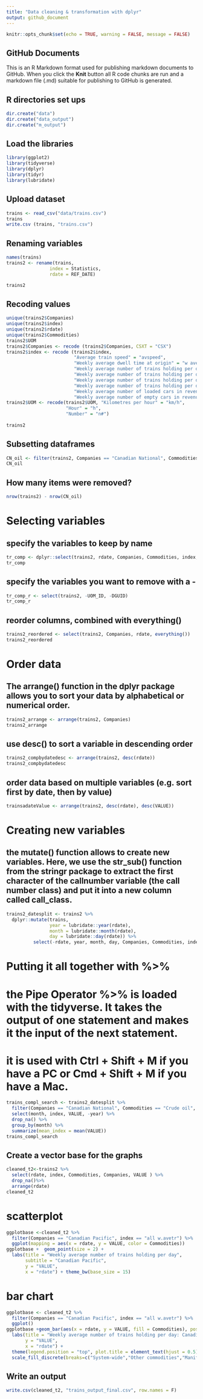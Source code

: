 ---
title: "Data cleaning & transformation with dplyr"
output: github_document
---

```{r setup, include=FALSE}
knitr::opts_chunk$set(echo = TRUE, warning = FALSE, message = FALSE)
```

## GitHub Documents

This is an R Markdown format used for publishing markdown documents to GitHub. When you click the **Knit** button all R code chunks are run and a markdown file (.md) suitable for publishing to GitHub is generated.

## R directories set ups

```{r}
dir.create("data")
dir.create("data_output")
dir.create("m_output")
```

## Load the libraries

```{r}
library(ggplot2)
library(tidyverse)
library(dplyr)
library(tidyr)
library(lubridate)
```

## Upload dataset

```{r}
trains <- read_csv("data/trains.csv")
trains
write.csv (trains, "trains.csv")
```
## Renaming variables

```{r}
names(trains)
trains2 <- rename(trains,
                index = Statistics,
                rdate = REF_DATE)

trains2
```
## Recoding values

```{r}
unique(trains2$Companies)
unique(trains2$index)
unique(trains2$rdate)
unique(trains2$Commodities)
trains2$UOM
trains2$Companies <- recode (trains2$Companies, CSXT = "CSX")
trains2$index <- recode (trains2$index, 
                         "Average train speed" = "avspeed",
                         "Weekly average dwell time at origin" = "w ave", 
                         "Weekly average number of trains holding per day (crew)" = "CREW w.avetr", 
                         "Weekly average number of trains holding per day (locomotive)" = "loc w.avetr",
                         "Weekly average number of trains holding per day (other)" = "other w.avetr",
                         "Weekly average number of trains holding per day (all)" = "all w.avetr",
                         "Weekly average number of loaded cars in revenue service that have not moved 48 hours or greater" = "w.avecarl 48h",
                         "Weekly average number of empty cars in revenue service that have not moved 48 hours or greater" = "w.avecare-48h")
trains2$UOM <- recode(trains2$UOM, "Kilometres per hour" = "km/h", 
                      "Hour" = "h", 
                      "Number" = "n#")
                           
trains2
```

## Subsetting dataframes

```{r}
CN_oil <- filter(trains2, Companies == "Canadian National", Commodities == "Crude oil")
CN_oil
```

## How many items were removed?

```{r}
nrow(trains2) - nrow(CN_oil)
```
# Selecting variables
## specify the variables to keep by name

```{r}
tr_comp <- dplyr::select(trains2, rdate, Companies, Commodities, index, VALUE, UOM_ID, DGUID)
tr_comp
```

## specify the variables you want to remove with a -

```{r}
tr_comp_r <- select(trains2, -UOM_ID, -DGUID)
tr_comp_r
```
## reorder columns, combined with everything()

```{r}
trains2_reordered <- select(trains2, Companies, rdate, everything())
trains2_reordered
```

# Order data
## The arrange() function in the dplyr package allows you to sort your data by alphabetical or numerical order.

```{r}
trains2_arrange <- arrange(trains2, Companies)
trains2_arrange
```
## use desc() to sort a variable in descending order

```{r}
trains2_compbydatedesc <- arrange(trains2, desc(rdate))
trains2_compbydatedesc
```

## order data based on multiple variables (e.g. sort first by date, then by value)

```{r}
trainsadateValue <- arrange(trains2, desc(rdate), desc(VALUE))
```
# Creating new variables
## the mutate() function allows to create new variables. Here, we use the str_sub() function from the stringr package to extract the first character of the callnumber variable (the call number class) and put it into a new column called call_class.

```{r}
trains2_datesplit <- trains2 %>%
  dplyr::mutate(trains,
                year = lubridate::year(rdate), 
                month = lubridate::month(rdate), 
                day = lubridate::day(rdate)) %>% 
          select(-rdate, year, month, day, Companies, Commodities, index, UOM, VALUE)
```

# Putting it all together with %>%
# the Pipe Operator %>% is loaded with the tidyverse. It takes the output of one statement and makes it the input of the next statement.
# it is used with Ctrl + Shift + M if you have a PC or Cmd + Shift + M if you have a Mac.

```{r}
trains_compl_search <- trains2_datesplit %>% 
  filter(Companies == "Canadian National", Commodities == "Crude oil", year == "2019") %>% 
  select(month, index, VALUE, -year) %>% 
  drop_na() %>% 
  group_by(month) %>% 
  summarize(mean_index = mean(VALUE))
trains_compl_search
```
## Create a vector base for the graphs

```{r}
cleaned_t2<-trains2 %>%
  select(rdate, index, Commodities, Companies, VALUE ) %>%
  drop_na()%>%
  arrange(rdate)
cleaned_t2
```

# scatterplot

```{r}
ggplotbase <-cleaned_t2 %>%
  filter(Companies == "Canadian Pacific", index == "all w.avetr") %>%
  ggplot(mapping = aes(x = rdate, y = VALUE, color = Commodities)) 
ggplotbase +  geom_point(size = 2) +
  labs(title = "Weekly average number of trains holding per day",
       subtitle = "Canadian Pacific",
       y = "VALUE",
       x = "rdate") + theme_bw(base_size = 15)
```
# bar chart

```{r}
ggplotbase <- cleaned_t2 %>%
  filter(Companies == "Canadian Pacific", index == "all w.avetr") %>%
  ggplot()
ggplotbase +geom_bar(aes(x = rdate, y = VALUE, fill = Commodities), position = position_stack(reverse = TRUE), stat="identity") +
  labs(title = "Weekly average number of trains holding per day: Canadian Pacific", 
       y = "VALUE",
       x = "rdate") + 
  theme(legend.position = "top", plot.title = element_text(hjust = 0.5))+
  scale_fill_discrete(breaks=c("System-wide","Other commodities","Manifest", "Intermodal", "Grain", "Ethanol", "Crude oil", "Coal"< "Automotive"))
```

## Write an output

```{r}
write.csv(cleaned_t2, "trains_output_final.csv", row.names = F)
```